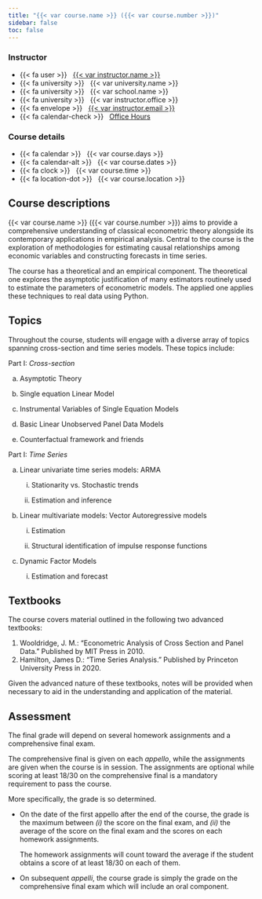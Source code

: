 ```yaml
---
title: "{{< var course.name >}} ({{< var course.number >}})"
sidebar: false
toc: false
---
```



::: {.grid .course-details}

::: {.g-col-6}
### Instructor

- {{< fa user >}} &nbsp; [{{< var instructor.name >}}]({{< var instructor.url >}})
- {{< fa university >}} &nbsp; {{< var university.name >}}
- {{< fa university >}} &nbsp; {{< var school.name >}}
- {{< fa university >}} &nbsp; {{< var instructor.office >}}
- {{< fa envelope >}} &nbsp; [{{< var instructor.email >}}](mailto:{{< var instructor.email >}})
- {{< fa calendar-check >}} &nbsp; [Office Hours]({{< var instructor.appointment_url >}})
:::

::: {.g-col-6}
### Course details

- {{< fa calendar >}} &nbsp; {{< var course.days >}}
- {{< fa calendar-alt >}} &nbsp; {{< var course.dates >}}
- {{< fa clock >}} &nbsp; {{< var course.time >}}
- {{< fa location-dot >}} &nbsp; {{< var course.location >}}

:::

:::

## Course descriptions

[{{< var course.name >}} ({{< var course.number >}})]{.coursename} aims to provide a comprehensive understanding of classical econometric theory alongside its contemporary applications in empirical analysis. Central to the course is the exploration of methodologies for estimating causal relationships among economic variables and constructing forecasts in time series.

The course has a theoretical and an empirical component. The theoretical one explores the asymptotic justification of many estimators routinely used to estimate the parameters of econometric models. The applied one applies these techniques to real data using Python. 




<!-- 
Python is used This course's empirical component necessitates utilizing a computer program. Python is the optimal choice due to its widespread adoption and versatile capabilities, facilitating econometric analysis and providing students with a valuable skillset applicable across various domains.

Python's prominence as the most widely used programming language globally underscores its importance beyond econometrics, offering students a gateway to proficiency in data science, machine learning, and finance. Its extensive libraries and intuitive syntax streamline econometric analysis. At the same time, active community support enhances accessibility and problem-solving capabilities, reinforcing Python's suitability as a foundational skill for students embarking on careers in quantitative analysis and beyond. -->

## Topics

Throughout the course, students will engage with a diverse array of topics spanning cross-section and time series models. These topics include:

[Part I]{.high}: *Cross-section*

a. Asymptotic Theory

a. Single equation Linear Model 
b. Instrumental Variables of Single Equation Models

c. Basic Linear Unobserved Panel Data Models

d. Counterfactual framework and friends

[Part I]{.high}: *Time Series*

a. Linear univariate time series models: ARMA 

    i. Stationarity vs. Stochastic trends

    ii. Estimation and inference

b. Linear multivariate models: Vector Autoregressive models

    i. Estimation 

    ii. Structural identification of impulse response functions

c. Dynamic Factor Models

    i. Estimation and forecast

## Textbooks

The course covers material outlined in the following two advanced textbooks:

1. Wooldridge, J. M.: "Econometric Analysis of Cross Section and Panel Data." Published by MIT Press in 2010.
2. Hamilton, James D.: "Time Series Analysis." Published by Princeton University Press in 2020.

Given the advanced nature of these textbooks, notes will be provided when necessary to aid in the understanding and application of the material.

## Assessment

The final grade will depend on several homework assignments and a comprehensive final exam.

The comprehensive final is given on each _appello_, while the assignments are given when the course is in session. The assignments are optional while scoring at least 18/30 on the comprehensive final is a mandatory requirement to pass the course.

More specifically, the grade is so determined. 

- On the date of the first appello after the end of the course, the grade is the maximum between [_(i)_]{.high} the score on the final exam, and [_(ii)_]{.high} the average of the score on the final exam and the scores on each homework assignments.
  
  ::: {.callout-important}
    The homework assignments will count toward the average if the student obtains a score of at least 18/30 on each of them.
  :::
- On subsequent _appelli_, the course grade is simply the grade on the comprehensive final exam which will include an oral component.



